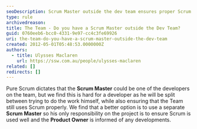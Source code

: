 ```yaml
---
seoDescription: Scrum Master outside the dev team ensures proper Scrum adoption and informs the Product Owner of developments.
type: rule
archivedreason:
title: The Team - Do you have a Scrum Master outside the Dev Team?
guid: 0760eeb6-bcc0-4331-9e97-cc4c3fe69926
uri: the-team-do-you-have-a-scrum-master-outside-the-dev-team
created: 2012-05-01T05:48:53.0000000Z
authors:
  - title: Ulysses Maclaren
    url: https://ssw.com.au/people/ulysses-maclaren
related: []
redirects: []
---
```


Pure Scrum dictates that the **Scrum Master** could be one of the developers on the team, but we find this is hard for a developer as he will be split between trying to do the work himself, while also ensuring that the Team still uses Scrum properly.
We find that a better option is to use a separate **Scrum Master** so his only responsibility on the project is to ensure Scrum is used well and the **Product Owner** is informed of any developments.